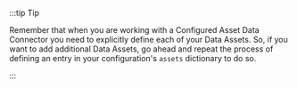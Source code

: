 :::tip Tip

Remember that when you are working with a Configured Asset Data Connector you need to explicitly define each of your Data Assets.  So, if you want to add additional Data Assets, go ahead and repeat the process of defining an entry in your configuration's `assets` dictionary to do so.

:::